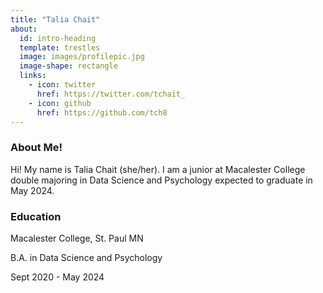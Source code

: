 ```yaml
---
title: "Talia Chait"
about:
  id: intro-heading
  template: trestles
  image: images/profilepic.jpg
  image-shape: rectangle
  links:
    - icon: twitter
      href: https://twitter.com/tchait_
    - icon: github
      href: https://github.com/tch8
---
```

### **About Me!**

Hi! My name is Talia Chait (she/her). I am a junior at Macalester College double majoring in Data Science and Psychology expected to graduate in May 2024.

### **Education**

Macalester College, St. Paul MN 

B.A. in Data Science and Psychology

Sept 2020 - May 2024




